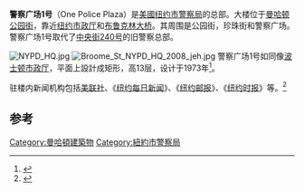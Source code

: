 {{Infobox building
| name                 = 警察广场1号
| alternate_names      = 1PP
| image                = NYPDHQNewYorkCityNY.jpg
| cost                 = 5800万
| location             = [[纽约市|纽约市]]
| owner                = [[纽约市|纽约市]]
| current_tenants      = [[纽约市警察局|纽约市警察局]]
| coordinates          = {{Coord|40.712204|-74.001676|type:landmark_region:US-NY|display=inline,title}}
| start_date           = 1968
| completion_date      = 1973
| inauguration_date    = 1979
| renovation_date      = 1984
| floor_count          = 14  
| main_contractor      = Castagna & Sons
| architecture_firm    = Gruzen & Partners
}}
'''警察广场1号'''（One Police Plaza）是[[美國|美國]][[纽约市警察局|纽约市警察局]]的总部。大楼位于[[曼哈顿|曼哈顿]][[公园街_(纽约市)|公园街]]，靠近[[纽约市政厅|纽约市政厅]]和[[布鲁克林大桥|布鲁克林大桥]]。其周围是公园街，珍珠街和警察广场。警察广场1号取代了[[中央街240号|中央街240号]]的旧警察总部。

[[File:NYPD_HQ.jpg|thumb]]
[[File:Broome_St_NYPD_HQ_2008_jeh.jpg|thumb]]
警察广场1号如同像[[波士顿市政厅|波士顿市政厅]]，平面上設計成矩形，高13层，设计于1973年<ref>{{cite web|title=NYC Police Headquarters|url=http://www.nyc-architecture.com/SCC/SCC020.htm|accessdate=2016-12-15|archive-date=2016-02-06|archive-url=https://web.archive.org/web/20160206164534/http://www.nyc-architecture.com/SCC/SCC020.htm|dead-url=no}}</ref>。

驻楼内新闻机构包括[[美联社|美联社]]、《[[纽约每日新闻|纽约每日新闻]]》、《[[纽约邮报|纽约邮报]]》、《[[纽约时报|纽约时报]]》等。<ref>{{cite web|last1=Moore|first1=Tina|title=Welcome to The Shack, our new blog from inside NYPD headquarters at One Police Plaza|url=http://www.nydailynews.com/blogs/theshack/shack-new-blog-nypd-headquarters-police-plaza-blog-entry-1.1625405|website=New York Daily News|publisher=New York Daily News|accessdate=29 June 2016|archive-date=2016-11-03|archive-url=https://web.archive.org/web/20161103223348/http://www.nydailynews.com/blogs/theshack/shack-new-blog-nypd-headquarters-police-plaza-blog-entry-1.1625405|dead-url=no}}</ref>

==参考==
{{Reflist|30em}}
[[Category:曼哈頓建築物|Category:曼哈頓建築物]]
[[Category:紐約市警察局|Category:紐約市警察局]]
